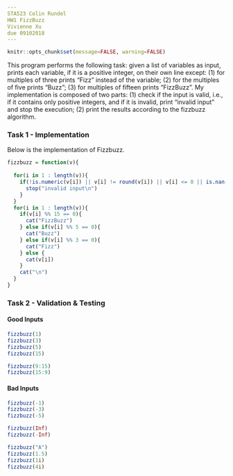```yaml
---
STA523 Colin Rundel 
HW1 FizzBuzz
Vivienne Xu
due 09102018
---
```

```r
knitr::opts_chunk$set(message=FALSE, warning=FALSE)
```

This program performs the following task: given a list of variables as input, prints each variable, if it is a positive integer, on their own line except: (1) for multiples of three prints "Fizz" instead of the variable; (2) for the multiples of five prints "Buzz"; (3) for multiples of fifteen prints "FizzBuzz". My implementation is composed of two parts: (1) check if the input is valid, i.e., if it contains only positive integers, and if it is invalid, print "invalid input" and stop the execution; (2) print the results according to the fizzbuzz algorithm.

### Task 1 - Implementation
Below is the implementation of Fizzbuzz.

```r

fizzbuzz = function(v){
  
  for(i in 1 : length(v)){
    if(!is.numeric(v[i]) || v[i] != round(v[i]) || v[i] <= 0 || is.nan(v[i])|| is.infinite(v[i])){
      stop("invalid input\n")
    }
  }
  for(i in 1 : length(v)){
    if(v[i] %% 15 == 0){
      cat("FizzBuzz")
    } else if(v[i] %% 5 == 0){
      cat("Buzz")
    } else if(v[i] %% 3 == 0){
      cat("Fizz")
    } else {
      cat(v[i])
    }
    cat("\n")
  }
}
```

### Task 2 - Validation & Testing

#### Good Inputs

```r
fizzbuzz(1)
fizzbuzz(3)
fizzbuzz(5)
fizzbuzz(15)

fizzbuzz(9:15)
fizzbuzz(15:9)
```


#### Bad Inputs

```r
fizzbuzz(-1)
fizzbuzz(-3)
fizzbuzz(-5)

fizzbuzz(Inf)
fizzbuzz(-Inf)

fizzbuzz("A")
fizzbuzz(1.5)
fizzbuzz(1i)
fizzbuzz(4i)
```


